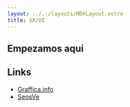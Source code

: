 ```yaml
---
layout: ../../layouts/MDXLayout.astro
title: UX/UI 
---
```

  
## Empezamos aqui 




## Links  

- [Graffica.info](https://graffica.info/)
- [SeosVe](https://seosve.com/cursos/diseno-grafico-web/#Introduccion_al_UXUI)